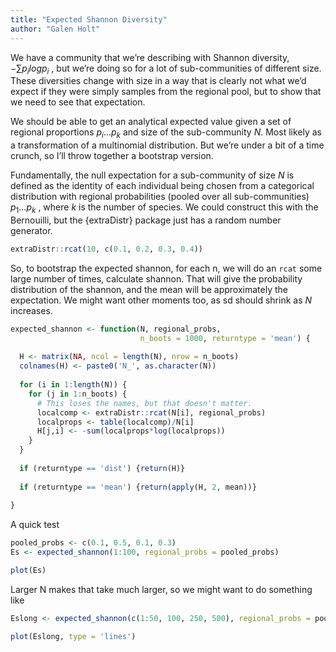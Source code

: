 ```yaml
---
title: "Expected Shannon Diversity"
author: "Galen Holt"
---
```


We have a community that we're describing with Shannon diversity, $-\sum{p_ilogp_i}$ , but we're doing so for a lot of sub-communities of different size. These diversities change with size in a way that is clearly not what we'd expect if they were simply samples from the regional pool, but to show that we need to see that expectation.

We should be able to get an analytical expected value given a set of regional proportions $p_i…p_k$ and size of the sub-community $N$. Most likely as a transformation of a multinomial distribution. But we're under a bit of a time crunch, so I'll throw together a bootstrap version.

Fundamentally, the null expectation for a sub-community of size $N$ is defined as the identity of each individual being chosen from a categorical distribution with regional probabilities (pooled over all sub-communities) $p_1…p_k$ , where $k$ is the number of species. We could construct this with the Bernouilli, but the {extraDistr} package just has a random number generator.

```r
extraDistr::rcat(10, c(0.1, 0.2, 0.3, 0.4))
```

So, to bootstrap the expected shannon, for each n, we will do an `rcat` some large number of times, calculate shannon. That will give the probability distribution of the shannon, and the mean will be approximately the expectation. We might want other moments too, as sd should shrink as $N$ increases.

```r
expected_shannon <- function(N, regional_probs, 
                             n_boots = 1000, returntype = 'mean') {
  
  H <- matrix(NA, ncol = length(N), nrow = n_boots)
  colnames(H) <- paste0('N_', as.character(N))
  
  for (i in 1:length(N)) {
    for (j in 1:n_boots) {
      # This loses the names, but that doesn't matter.
      localcomp <- extraDistr::rcat(N[i], regional_probs)
      localprops <- table(localcomp)/N[i]
      H[j,i] <- -sum(localprops*log(localprops))
    }
  }
  
  if (returntype == 'dist') {return(H)}
  
  if (returntype == 'mean') {return(apply(H, 2, mean))}
  
}
```

A quick test

```r
pooled_probs <- c(0.1, 0.5, 0.1, 0.3)
Es <- expected_shannon(1:100, regional_probs = pooled_probs)
```

```r
plot(Es)
```

Larger N makes that take much larger, so we might want to do something like

```r
Eslong <- expected_shannon(c(1:50, 100, 250, 500), regional_probs = pooled_probs)
```

```r
plot(Eslong, type = 'lines')
```

